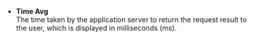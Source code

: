 -   **Time Avg**\
      The time taken by the application server to return the request result to the user, which is displayed in milliseconds (ms).
